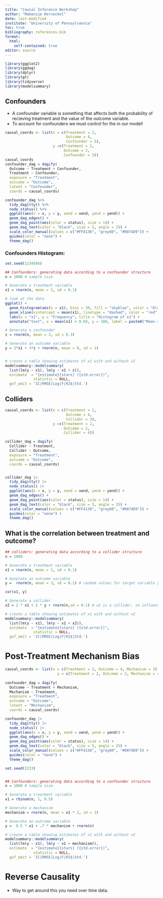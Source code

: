 ```yaml
---
title: "Causal Inference Workshop"
author: "Makenzie Kerneckel"
date: last-modified
institute: "University of Pennsylvannia" 
toc: true 
bibliography: references.bib
format: 
  html:
    self-contained: true
editor: source
---
```


```r


library(ggplot2)
library(ggdag)
library(dplyr)
library(gt)
library(tidyverse)
library(modelsummary)

```

## Confounders 

- A confounder variable is something that affects both the probability of recieving treatment and the value of the outcome variable. 
- To account for confounders we must control for the in our model! 


```r


causal_coords <- list(x = c(Treatment = 2, 
                            Outcome = 4, 
                            Confounder = 3), 
                      y =c(Treatment = 2, 
                           Outcome = 2, 
                           Confounder = 3))
causal_coords
confounder_dag = dagify(
  Outcome ~ Treatment + Confounder,
  Treatment ~ Confounder,
  exposure = "Treatment",
  outcome = "Outcome",
  latent = "Confounder",
  coords = causal_coords) 

confounder_dag %>%
  tidy_dagitty() %>% 
  node_status() %>% 
  ggplot(aes(x = x, y = y, xend = xend, yend = yend)) +
  geom_dag_edges() +
  geom_dag_point(aes(color = status), size = 14) +
  geom_dag_text(color = "black", size = 5, angle = 25) +
  scale_color_manual(values = c("#FF4136", "grey60", "#0074D9")) +
  guides(color = "none") +
  theme_dag()

```

### Confounders Histogram: 

```r
set.seed(1234568)

## Confounders: generating data according to a confounder structure
n = 1000 # sample size

# Generate a treatment variable
x1 = rnorm(n, mean = 1, sd = 0.1)

# look at the data
ggplot() +
  geom_histogram(aes(x = x1), bins = 30, fill = "skyblue", color = "black") +
  geom_vline(xintercept = mean(x1), linetype = "dashed", color = "red", linewidth = 1) +
  labs(x = "x1", y = "Frequency", title = "Histogram of x1") +
  annotate("text", x = mean(x1) + 0.04, y = 100, label = paste0("Mean = ",round(mean(x1), digits = 0)), color = "red", size = 4)

```

```r
# Generate a confounder
z = rnorm(n, mean = 3, sd = 0.3)

# Generate an outcome variable
y = 2*x1 + 3*z + rnorm(n, mean = 0, sd = 1)


# create a table showing estimates of x1 with and without x2
modelsummary::modelsummary(
  list(lm(y ~ x1), lm(y ~ x1 + z)),
  estimate  = "{estimate}{stars} ({std.error})",
             statistic = NULL,
  gof_omit = 'IC|RMSE|Log|F|R2$|Std.')

```

## Colliders 


```r


causal_coords <- list(x = c(Treatment = 2, 
                            Outcome = 4, 
                            Collider = 3), 
                      y =c(Treatment = 2, 
                           Outcome = 2, 
                           Collider = 4))

collider_dag = dagify(
  Collider ~ Treatment,
  Collider ~ Outcome,
  exposure = "Treatment",
  outcome = "Outcome",
  coords = causal_coords) 


collider_dag |> 
  tidy_dagitty() |> 
  node_status() |> 
  ggplot(aes(x = x, y = y, xend = xend, yend = yend)) +
  geom_dag_edges() +
  geom_dag_point(aes(color = status), size = 14) +
  geom_dag_text(color = "black", size = 5, angle = 25) +
  scale_color_manual(values = c("#FF4136", "grey60", "#0074D9")) +
  guides(color = "none") +
  theme_dag()
```
## What is the correlation between treatment and outcome? 

```r
## colliders: generating data according to a collider structure
n = 1000 

# Generate a treatment variable
x1 = rnorm(n, mean = 1, sd = 0.1)

# Generate an outcome variable
y =  rnorm(n, mean = 3, sd = 0.1) # random values for target variable y

cor(x1, y)


```


```r
# Generate a collider
x2 = 2 * x1 + 2 * y + rnorm(n,sd = 0.1) # x2 is a collider, no influence on y, but influenced by y and x1

# create a table showing estimates of x1 with and without x2
modelsummary::modelsummary(
  list(lm(y ~ x1), lm(y ~ x1 + x2)),
  estimate  = "{estimate}{stars} ({std.error})",
             statistic = NULL,
  gof_omit = 'IC|RMSE|Log|F|R2$|Std.')
```

# Post-Treatment Mechanism Bias 

```r

causal_coords <- list(x = c(Treatment = 2, Outcome = 4, Mechanism = 3),
                        y = c(Treatment = 2, Outcome = 2, Mechanism = 4))  
  
confounder_dag = dagify(
  Outcome ~ Treatment + Mechanism,
  Mechanism ~ Treatment,
  exposure = "Treatment",
  outcome = "Outcome",
  latent = "Mechanism",
  coords = causal_coords) 

confounder_dag |> 
  tidy_dagitty() |> 
  node_status() |> 
  ggplot(aes(x = x, y = y, xend = xend, yend = yend)) +
  geom_dag_edges() +
  geom_dag_point(aes(color = status), size = 14) +
  geom_dag_text(color = "black", size = 5, angle = 25) +
  scale_color_manual(values = c("#FF4136", "grey60", "#0074D9")) +
  guides(color = "none") +
  theme_dag()

```


```r

set.seed(2233)


## Confounders: generating data according to a confounder structure
n = 1000 # sample size

# Generate a treatment variable
x1 = rbinom(n, 1, 0.5)

# Generate a mechanism
mechanism = rnorm(n, mean = x1 * 2, sd = 1)

# Generate an outcome variable
y =  0.5 * x1 + .7 * mechanism + rnorm(n)

# create a table showing estimates of x1 with and without x2
modelsummary::modelsummary(
  list(lm(y ~ x1), lm(y ~ x1 + mechanism)),
  estimate  = "{estimate}{stars} ({std.error})",
             statistic = NULL,
  gof_omit = 'IC|RMSE|Log|F|R2$|Std.')


```
# Reverse Causality

- Way to get around this you need over time data. 



